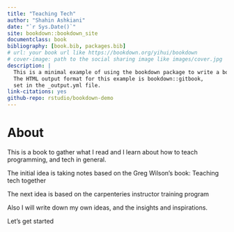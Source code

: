 ```yaml
--- 
title: "Teaching Tech"
author: "Shahin Ashkiani"
date: "`r Sys.Date()`"
site: bookdown::bookdown_site
documentclass: book
bibliography: [book.bib, packages.bib]
# url: your book url like https://bookdown.org/yihui/bookdown
# cover-image: path to the social sharing image like images/cover.jpg
description: |
  This is a minimal example of using the bookdown package to write a book.
  The HTML output format for this example is bookdown::gitbook,
  set in the _output.yml file.
link-citations: yes
github-repo: rstudio/bookdown-demo
---
```


# About

This is a book to gather what I read and I learn about how to teach programming, and tech in general. 

The initial idea is taking notes based on the Greg Wilson's book: Teaching tech together 

The next idea is based on the carpenteries instructor training program

Also I will write down my own ideas, and the insights and inspirations. 

Let's get started 